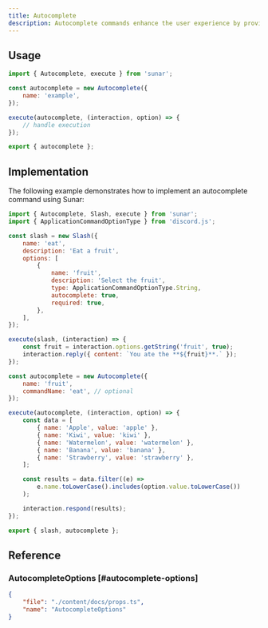 ```yaml
---
title: Autocomplete
description: Autocomplete commands enhance the user experience by providing suggestions while the user is typing. They are particularly useful for commands with multiple options or extensive inputs.
---
```


<Links>
	<Link
		label="Source"
		icon="github"
		link="https://github.com/sunarjs/sunar/blob/main/packages/sunar/src/builders/autocomplete.ts"
	/>
	<Link
		label="Autocomplete Interaction"
		icon="discordjs"
		link="https://discord.js.org/docs/packages/discord.js/main/AutocompleteInteraction:Class"
	/>
	<Link
		label="API Reference"
		icon="discord"
		link="https://discord.com/developers/docs/interactions/application-commands#autocomplete"
	/>
</Links>

## Usage

```js
import { Autocomplete, execute } from 'sunar';

const autocomplete = new Autocomplete({
	name: 'example',
});

execute(autocomplete, (interaction, option) => {
	// handle execution
});

export { autocomplete };
```

## Implementation

The following example demonstrates how to implement an autocomplete command using Sunar:

```js
import { Autocomplete, Slash, execute } from 'sunar';
import { ApplicationCommandOptionType } from 'discord.js';

const slash = new Slash({
	name: 'eat',
	description: 'Eat a fruit',
	options: [
		{
			name: 'fruit',
			description: 'Select the fruit',
			type: ApplicationCommandOptionType.String,
			autocomplete: true,
			required: true,
		},
	],
});

execute(slash, (interaction) => {
	const fruit = interaction.options.getString('fruit', true);
	interaction.reply({ content: `You ate the **${fruit}**.` });
});

const autocomplete = new Autocomplete({
	name: 'fruit',
	commandName: 'eat', // optional
});

execute(autocomplete, (interaction, option) => {
	const data = [
		{ name: 'Apple', value: 'apple' },
		{ name: 'Kiwi', value: 'kiwi' },
		{ name: 'Watermelon', value: 'watermelon' },
		{ name: 'Banana', value: 'banana' },
		{ name: 'Strawberry', value: 'strawberry' },
	];

	const results = data.filter((e) =>
		e.name.toLowerCase().includes(option.value.toLowerCase())
	);

	interaction.respond(results);
});

export { slash, autocomplete };
```

## Reference

### AutocompleteOptions [#autocomplete-options]

```json doc-gen:typescript
{
	"file": "./content/docs/props.ts",
	"name": "AutocompleteOptions"
}
```
